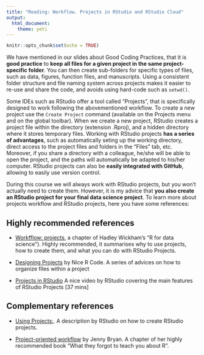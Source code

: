 ```yaml
---
title: "Reading: Workflow. Projects in RStudio and RStudio Cloud"
output: 
  html_document: 
    theme: yeti
---
```


```r
knitr::opts_chunk$set(echo = TRUE)
```

We have mentioned in our slides about Good Coding Practices, that it is **good practice** to **keep all files for a given project in the same project-specific folder**. You can then create sub-folders for specific types of files, such as data, figures, function files, and manuscripts. Using a consistent folder structure and file naming system across projects makes it easier to re-use and share the code, and avoids using hard-code such as `setwd()`.

Some IDEs such as RStudio offer a tool called "Projects", that is specifically designed to work following the abovementioned workflow. To create a new project use the `Create Project` command (available on the Projects menu and on the global toolbar). When we create a new project, RStudio creates a project file within the directory (extension .Rproj), and a hidden directory where it stores temporary files. Working with RStudio projects **has a series of advantages**, such as automatically seting up the working directory, direct access to the project files and folders in the "Files" tab, etc. Moreover, if you share a directory with a colleague, he/she will be able to open the project, and the paths will automatically be adapted to his/her computer. RStudio projects can also be **easily integrated with GitHub**, allowing to easily use version control.

During this course we will always work with RStudio projects, but you won't actually need to create them. However, it is my advice that **you also create an RStudio project for your final data science project**. To learn more about projects workflow and RStudio projects, here you have some references:

## Highly recommended references

- [Workfflow: projects](https://r4ds.had.co.nz/workflow-projects.html), a chapter of Hadley Wickham's "R for data science"). Highly recommended, it summarises why to use projects, how to create them, and what you can do with RStudio Projects.

- [Designing Projects](https://nicercode.github.io/blog/2013-04-05-projects/) by Nice R Code. A series of advices on how to organize files within a project

- [Projects in RStudio](https://resources.rstudio.com/wistia-rstudio-essentials-2/rstudioessentialsmanagingpart1-2) A nice video by RStudio covering the main features of RStudio Projects [37 mins]

## Complementary references

- [Using Projects:](https://support.rstudio.com/hc/en-us/articles/200526207-Using-Projects). A description by RStudio on how to create RStudio projects.

- [Project-oriented workflow](https://rstats.wtf/project-oriented-workflow.html) by Jenny Bryan. A chapter of her highly recommended book "What they forgot to teach you about R". 

